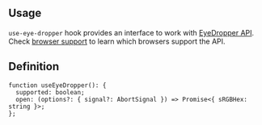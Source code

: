 

## Usage

`use-eye-dropper` hook provides an interface to work with [EyeDropper API](https://developer.mozilla.org/en-US/docs/Web/API/EyeDropper_API).
Check [browser support](https://caniuse.com/mdn-api_eyedropper) to learn which browsers support the API.

<Demo data={HooksDemos.useEyeDropperUsage} />

## Definition

```tsx
function useEyeDropper(): {
  supported: boolean;
  open: (options?: { signal?: AbortSignal }) => Promise<{ sRGBHex: string }>;
};
```
